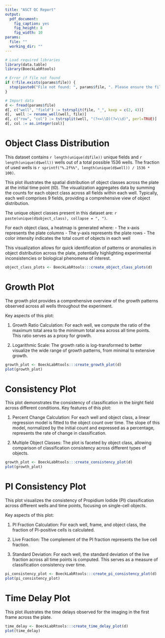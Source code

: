 ```yaml
---
title: "ASCT QC Report"
output: 
  pdf_document:
    fig_caption: yes
    fig_height: 8
    fig_width: 10
params:
  file: ""
  working_dir: ""
---
```


```r
# Load required libraries
library(data.table)
library(BoeckLabRtools)

# Error if file not found
if (!file.exists(params$file)) {
  stop(paste0("File not found: ", params$file, ". Please ensure the file exists in the working directory. Current working directory: ", getwd()))
}

# Import data
d <- fread(params$file)
d[, c("well", "field") := tstrsplit(file, "_", keep = c(2, 4))]
d[,  well := rename_well(well, file)]
d[, c("row", "col") := tstrsplit(well, "(?<=\\D)(?=\\d)", perl=TRUE)]
d[, col := as.integer(col)]
```
# Object Class Distribution

This dataset contains `r length(unique(d$file))` unique fields and `r length(unique(d$well))` wells out of a total possible 1536 wells. The fraction of used wells is `r sprintf("%.2f%%", length(unique(d$well)) / 1536 * 100)`.

This plot illustrates the spatial distribution of object classes across the plate at the initial time point (t0). The visualization aggregates data by summing the counts for each object class across all fields within each well. Typically, each well comprises 9 fields, providing a comprehensive view of object distribution.

The unique object classes present in this dataset are: `r paste(unique(d$object_class), collapse = ", ")`.

For each object class, a heatmap is generated where:
- The x-axis represents the plate columns
- The y-axis represents the plate rows
- The color intensity indicates the total count of objects in each well

This visualization allows for quick identification of patterns or anomalies in object distribution across the plate, potentially highlighting experimental inconsistencies or biological phenomena of interest.
```r
object_class_plots <- BoeckLabRtools:::create_object_class_plots(d)
```

\newpage
# Growth Plot
The growth plot provides a comprehensive overview of the growth patterns observed across all wells throughout the experiment. 

Key aspects of this plot:

1. Growth Ratio Calculation: For each well, we compute the ratio of the maximum total area to the minimum total area across all time points. This ratio serves as a proxy for growth.

2. Logarithmic Scale: The growth ratio is log-transformed to better visualize the wide range of growth patterns, from minimal to extensive growth.

```r
growth_plot <- BoeckLabRtools:::create_growth_plot(d)
plot(growth_plot)
```

\newpage

# Consistency Plot
This plot demonstrates the consistency of classification in the birght field across different conditions.
Key features of this plot:

1. Percent Change Calculation: For each well and object class, a linear regression model is fitted to the object count over time. The slope of this model, normalized by the initial count and expressed as a percentage, represents the rate of change in classification.

2. Multiple Object Classes: The plot is faceted by object class, allowing comparison of classification consistency across different types of objects.


```r
growth_plot <- BoeckLabRtools:::create_consistency_plot(d)
plot(growth_plot)
```
\newpage

# PI Consistency Plot
This plot visualizes the consistency of Propidium Iodide (PI) classification across different wells and time points, focusing on single-cell objects.

Key aspects of this plot:

1. PI Fraction Calculation: For each well, frame, and object class, the fraction of PI-positive cells is calculated.

2. Live Fraction: The complement of the PI fraction represents the live cell fraction.

3. Standard Deviation: For each well, the standard deviation of the live fraction across all time points is computed. This serves as a measure of classification consistency over time.

```r
pi_consistency_plot <- BoeckLabRtools:::create_pi_consistency_plot(d)
plot(pi_consistency_plot)
```
\newpage

# Time Delay Plot
This plot illustrates the time delays observed for the imaging in the first frame across the plate.

```r
time_delay <- BoeckLabRtools:::create_time_delay_plot(d)
plot(time_delay)
```